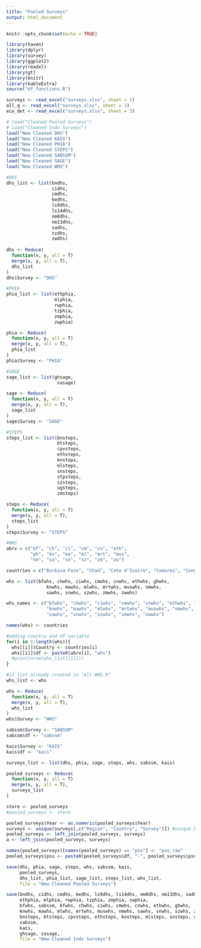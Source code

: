 ```yaml
---
title: "Pooled Surveys"
output: html_document
---
```


```r
knitr::opts_chunk$set(echo = TRUE)
```

```r
library(haven)
library(dplyr)
library(survey)
library(ggplot2)
library(readxl)
library(gt)
library(knitr)
library(kableExtra)
source("df_functions.R")

surveys <- read_excel("surveys.xlsx", sheet = 1)
all_q <- read_excel("surveys.xlsx", sheet = 2)
eco_det <- read_excel("surveys.xlsx", sheet = 5)

# load("Cleaned Pooled Surveys")
# load("Cleaned Indv Surveys")
load("New Cleaned DHS")
load("New Cleaned KAIS")
load("New Cleaned PHIA")
load("New Cleaned STEPS")
load("New Cleaned SABSSM")
load("New Cleaned SAGE")
load("New Cleaned WHS")
```
```r
#DHS
dhs_list <- list(bndhs,
                 cidhs,
                 cmdhs,
                 kedhs,
                 ls9dhs,
                 ls14dhs,
                 nm0dhs,
                 nm13dhs,
                 sadhs,
                 tzdhs,
                 zwdhs)
                 
dhs <- Reduce(
  function(x, y, all = T)
  merge(x, y, all = T),
  dhs_list
)
dhs$Survey <- "DHS"

#PHIA
phia_list <- list(ethphia,
                  mlphia,
                  rwphia,
                  tzphia,
                  zmphia,
                  zwphia)

phia <- Reduce(
  function(x, y, all = T)
  merge(x, y, all = T),
  phia_list
)
phia$Survey <- "PHIA"

#SAGE
sage_list <- list(ghsage,
                   sasage)

sage <- Reduce(
  function(x, y, all = T)
  merge(x, y, all = T),
  sage_list
)
sage$Survey <- "SAGE"

#STEPS
steps_list <- list(bnsteps,
                   btsteps,
                   cpvsteps,
                   ethsteps,
                   knsteps,
                   mlsteps,
                   snsteps,
                   stpsteps,
                   szsteps,
                   ugsteps,
                   zmsteps)

steps <- Reduce(
  function(x, y, all = T)
  merge(x, y, all = T),
  steps_list
)
steps$Survey <- "STEPS"

#WHS
abrv = c("bf", "ch", "ci", "cm", "cn", "eth",
         "gh", "kn", "ma", "ml", "mrt", "mus",
         "nm", "sa", "sn", "sz", "zm", "zw")

countries = c("Burkina Faso", "Chad", "Cote d'Ivoire", "Comoros", "Congo (Rep)", "Ethiopia", "Ghana", "Kenya", "Mali", "Malawi", "Mauritania", "Mauritius", "Namibia", "South Africa", "Senegal", "Eswatini", "Zambia", "Zimbabwe")

whs <- list(bfwhs, chwhs, ciwhs, cmwhs, cnwhs, ethwhs, ghwhs,
               knwhs, mawhs, mlwhs, mrtwhs, muswhs, nmwhs,
               sawhs, snwhs, szwhs, zmwhs, zwwhs)

whs_names <- c("bfwhs", "chwhs", "ciwhs", "cmwhs", "cnwhs", "ethwhs", "ghwhs",
               "knwhs", "mawhs", "mlwhs", "mrtwhs", "muswhs", "nmwhs",
               "sawhs", "snwhs", "szwhs", "zmwhs", "zwwhs")

names(whs) <- countries

#adding country and df variable
for(i in 1:length(whs)){
  whs[[i]]$Country <- countries[i]
  whs[[i]]$df <- paste0(abrv[i], "whs")
  #print(nrow(whs_list[[i]]))
}

#if list already created in "All WHS.R"
whs_list <- whs

whs <- Reduce(
  function(x, y, all = T)
  merge(x, y, all = T),
  whs_list
)
whs$Survey <- "WHS"

sabssm$Survey <- "SABSSM"
sabssm$df <- "sabssm"

kais$Survey <- "KAIS"
kais$df <- "kais"

surveys_list <- list(dhs, phia, sage, steps, whs, sabssm, kais)

pooled_surveys <- Reduce(
  function(x, y, all = T)
  merge(x, y, all = T),
  surveys_list
)

store <- pooled_surveys
#pooled_surveys <- store

pooled_surveys$Year <- as.numeric(pooled_surveys$Year)
surveys <- unique(surveys[,c("Region", "Country", "Survey")]) #unique bc there's 2 DHS surveys from Lesotho
pooled_surveys <- left_join(pooled_surveys, surveys)
a <- left_join(pooled_surveys, surveys)

names(pooled_surveys)[names(pooled_surveys) == "psu"] <- "psu_raw"
pooled_surveys$psu <- paste0(pooled_surveys$df, "-", pooled_surveys$psu_raw)
```
```r
save(dhs, phia, sage, steps, whs, sabssm, kais,
     pooled_surveys, 
     dhs_list, phia_list, sage_list, steps_list, whs_list, 
     file = "New Cleaned Pooled Surveys")

save(bndhs, cidhs, cmdhs, kedhs, ls9dhs, ls14dhs, nm0dhs, nm13dhs, sadhs, tzdhs, zwdhs,
     ethphia, mlphia, rwphia, tzphia, zmphia, zwphia,
     bfwhs, sabssm, bfwhs, chwhs, ciwhs, cmwhs, cnwhs, ethwhs, ghwhs, 
     knwhs, mawhs, mlwhs, mrtwhs, muswhs, nmwhs, sawhs, snwhs, szwhs, zmwhs, zwwhs, 
     bnsteps, btsteps, cpvsteps, ethsteps, knsteps, mlsteps, snsteps, stpsteps, szsteps, ugsteps, zmsteps,
     sabssm,
     kais,
     ghsage, sasage,
     file = "New Cleaned Indv Surveys")
```


